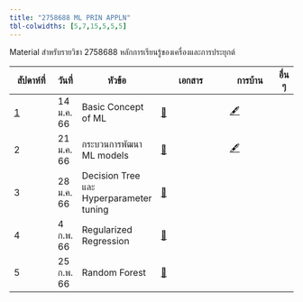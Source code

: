 ```yaml
---
title: "2758688 ML PRIN APPLN"
tbl-colwidths: [5,7,15,5,5,5]
---
```


Material สำหรับรายวิชา 2758688 หลักการเรียนรู้ของเครื่องและการประยุกต์

::: column-screen-inset-right
| สัปดาห์ที่                 | วันที่        | หัวข้อ                                    | เอกสาร                                | การบ้าน                    | อื่น ๆ |
|------------------------|------------|-----------------------------------------|---------------------------------------|---------------------------|------|
| [1](weeks/week01.html) | 14 ม.ค. 66 | Basic Concept of ML                     | [📖](documents/01basicConcepts.html)  | [🖋️](homeworks/hw01.html) |      |
| 2                      | 21 ม.ค. 66 | กระบวนการพัฒนา ML models                 | [📖](documents/02MLProcess.html)      | [🖋️](homeworks/hw02.html) |      |
| 3                      | 28 ม.ค. 66 | Decision Tree และ Hyperparameter tuning | [📖](documents/03TreeModels.html)     |                           |      |
| 4                      | 4 ก.พ. 66  | Regularized Regression                  | [📖](documents/04Regularization.html) |                           |      |
| 5                      | 25 ก.พ. 66 | Random Forest                           | [📖](documents/05RandomForest.html)   |                           |      |
:::
